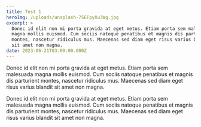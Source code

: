 ```yaml
---
title: Test 1
heroImg: /uploads/unsplash-75EFpyXu3Wg.jpg
excerpt: >
  Donec id elit non mi porta gravida at eget metus. Etiam porta sem malesuada
  magna mollis euismod. Cum sociis natoque penatibus et magnis dis parturient
  montes, nascetur ridiculus mus. Maecenas sed diam eget risus varius blandit
  sit amet non magna.
date: 2023-06-21T03:00:00.000Z
---
```


Donec id elit non mi porta gravida at eget metus. Etiam porta sem malesuada magna mollis euismod. Cum sociis natoque penatibus et magnis dis parturient montes, nascetur ridiculus mus. Maecenas sed diam eget risus varius blandit sit amet non magna.

Donec id elit non mi porta gravida at eget metus. Etiam porta sem malesuada magna mollis euismod. Cum sociis natoque penatibus et magnis dis parturient montes, nascetur ridiculus mus. Maecenas sed diam eget risus varius blandit sit amet non magna.
